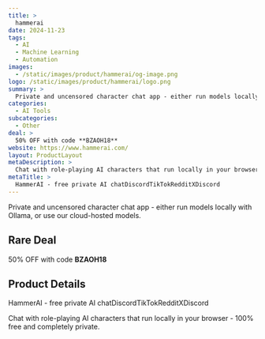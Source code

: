 ```yaml
---
title: >
  hammerai
date: 2024-11-23
tags:
  - AI
  - Machine Learning
  - Automation
images:
  - /static/images/product/hammerai/og-image.png
logo: /static/images/product/hammerai/logo.png
summary: >
  Private and uncensored character chat app - either run models locally with Ollama, or use our cloud-hosted models.
categories:
  - AI Tools
subcategories:
  - Other
deal: >
  50% OFF with code **BZAOH18**
website: https://www.hammerai.com/
layout: ProductLayout
metaDescription: >
  Chat with role-playing AI characters that run locally in your browser - 100% free and completely private.
metaTitle: >
  HammerAI - free private AI chatDiscordTikTokRedditXDiscord
---
```

Private and uncensored character chat app - either run models locally with Ollama, or use our cloud-hosted models.

## Rare Deal

50% OFF with code **BZAOH18**

## Product Details
HammerAI - free private AI chatDiscordTikTokRedditXDiscord

Chat with role-playing AI characters that run locally in your browser - 100% free and completely private.

